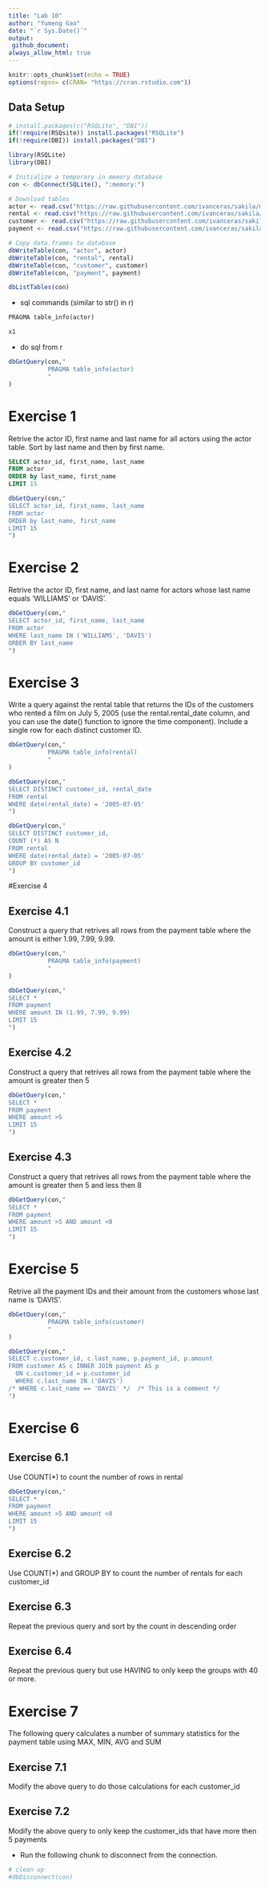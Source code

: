 ```yaml
---
title: "Lab 10"
author: "Yumeng Gao"
date: "`r Sys.Date()`"
output: 
 github_document:
always_allow_html: true
---
```


```r
knitr::opts_chunk$set(echo = TRUE)
options(repos= c(CRAN= "https://cran.rstudio.com"))
```

## Data Setup
```r
# install.packages(c("RSQLite", "DBI"))
if(!require(RSQsite)) install.packages("RSQLite")
if(!require(DBI)) install.packages("DBI")

library(RSQLite)
library(DBI)
```

```r
# Initialize a temporary in memory database
con <- dbConnect(SQLite(), ":memory:")

# Download tables
actor <- read.csv("https://raw.githubusercontent.com/ivanceras/sakila/master/csv-sakila-db/actor.csv")
rental <- read.csv("https://raw.githubusercontent.com/ivanceras/sakila/master/csv-sakila-db/rental.csv")
customer <- read.csv("https://raw.githubusercontent.com/ivanceras/sakila/master/csv-sakila-db/customer.csv")
payment <- read.csv("https://raw.githubusercontent.com/ivanceras/sakila/master/csv-sakila-db/payment_p2007_01.csv")

# Copy data.frames to database
dbWriteTable(con, "actor", actor)
dbWriteTable(con, "rental", rental)
dbWriteTable(con, "customer", customer)
dbWriteTable(con, "payment", payment)

dbListTables(con)
```

* sql commands (similar to str() in r)
```sql
PRAGMA table_info(actor)
```

```r
x1
```

* do sql from r
```r
dbGetQuery(con,"
           PRAGMA table_info(actor)
           "
)
```


# Exercise 1
Retrive the actor ID, first name and last name for all actors using the actor table. Sort by last name and then by first name.
```sql
SELECT actor_id, first_name, last_name
FROM actor
ORDER by last_name, first_name
LIMIT 15
```

```r
dbGetQuery(con,"
SELECT actor_id, first_name, last_name
FROM actor
ORDER by last_name, first_name
LIMIT 15
")
```


# Exercise 2
Retrive the actor ID, first name, and last name for actors whose last name equals ‘WILLIAMS’ or ‘DAVIS’.
```r
dbGetQuery(con,"
SELECT actor_id, first_name, last_name
FROM actor 
WHERE last_name IN ('WILLIAMS', 'DAVIS')
ORDER BY last_name
")
```


# Exercise 3
Write a query against the rental table that returns the IDs of the customers who rented a film on July 5, 2005 (use the rental.rental_date column, and you can use the date() function to ignore the time component). Include a single row for each distinct customer ID.

```r
dbGetQuery(con,"
           PRAGMA table_info(rental)
           "
)
```

```r
dbGetQuery(con,"
SELECT DISTINCT customer_id, rental_date
FROM rental
WHERE date(rental_date) = '2005-07-05'
")
```


```r
dbGetQuery(con,"
SELECT DISTINCT customer_id,
COUNT (*) AS N
FROM rental
WHERE date(rental_date) = '2005-07-05'
GROUP BY customer_id
")
```

#Exercise 4

## Exercise 4.1
Construct a query that retrives all rows from the payment table where the amount is either 1.99, 7.99, 9.99.

```r
dbGetQuery(con,"
           PRAGMA table_info(payment)
           "
)
```

```r
dbGetQuery(con,"
SELECT *
FROM payment
WHERE amount IN (1.99, 7.99, 9.99)
LIMIT 15
")
```

## Exercise 4.2
Construct a query that retrives all rows from the payment table where the amount is greater then 5
```r
dbGetQuery(con,"
SELECT *
FROM payment
WHERE amount >5
LIMIT 15
")
```


## Exercise 4.3
Construct a query that retrives all rows from the payment table where the amount is greater then 5 and less then 8
```r
dbGetQuery(con,"
SELECT *
FROM payment
WHERE amount >5 AND amount <8
LIMIT 15
")
```


# Exercise 5
Retrive all the payment IDs and their amount from the customers whose last name is ‘DAVIS’.
```r
dbGetQuery(con,"
           PRAGMA table_info(customer)
           "
)
```


```r
dbGetQuery(con,"
SELECT c.customer_id, c.last_name, p.payment_id, p.amount
FROM customer AS c INNER JOIN payment AS p
  ON c.customer_id = p.customer_id
  WHERE c.last_name IN ('DAVIS')
/* WHERE c.last_name == 'DAVIS' */  /* This is a comment */
")
```


# Exercise 6

## Exercise 6.1
Use COUNT(*) to count the number of rows in rental
```r
dbGetQuery(con,"
SELECT *
FROM payment
WHERE amount >5 AND amount <8
LIMIT 15
")
```

## Exercise 6.2
Use COUNT(*) and GROUP BY to count the number of rentals for each customer_id

## Exercise 6.3
Repeat the previous query and sort by the count in descending order

## Exercise 6.4
Repeat the previous query but use HAVING to only keep the groups with 40 or more.


# Exercise 7

The following query calculates a number of summary statistics for the payment table using MAX, MIN, AVG and SUM

## Exercise 7.1
Modify the above query to do those calculations for each customer_id

## Exercise 7.2
Modify the above query to only keep the customer_ids that have more then 5 payments


* Run the following chunk to disconnect from the connection.
```r
# clean up
#dbDisconnect(con)
```



















